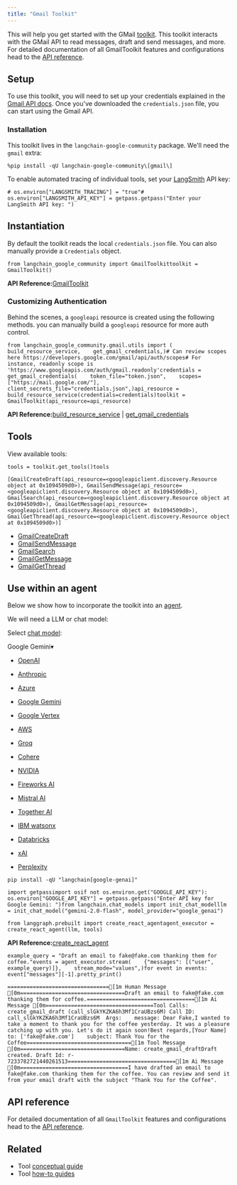 ```yaml
---
title: "Gmail Toolkit"
---
```


This will help you get started with the GMail [toolkit](/oss/concepts/tools/#toolkits). This toolkit interacts with the GMail API to read messages, draft and send messages, and more. For detailed documentation of all GmailToolkit features and configurations head to the [API reference](https://python.langchain.com/api_reference/google_community/gmail/langchain_google_community.gmail.toolkit.GmailToolkit.html).

## Setup

To use this toolkit, you will need to set up your credentials explained in the [Gmail API docs](https://developers.google.com/gmail/api/quickstart/python#authorize_credentials_for_a_desktop_application). Once you've downloaded the `credentials.json` file, you can start using the Gmail API.

### Installation

This toolkit lives in the `langchain-google-community` package. We'll need the `gmail` extra:

```
%pip install -qU langchain-google-community\[gmail\]
```

To enable automated tracing of individual tools, set your [LangSmith](https://docs.smith.langchain.com/) API key:

```
# os.environ["LANGSMITH_TRACING"] = "true"# os.environ["LANGSMITH_API_KEY"] = getpass.getpass("Enter your LangSmith API key: ")
```

## Instantiation

By default the toolkit reads the local `credentials.json` file. You can also manually provide a `Credentials` object.

```
from langchain_google_community import GmailToolkittoolkit = GmailToolkit()
```

**API Reference:**[GmailToolkit](https://python.langchain.com/api_reference/google_community/gmail/langchain_google_community.gmail.toolkit.GmailToolkit.html)

### Customizing Authentication

Behind the scenes, a `googleapi` resource is created using the following methods. you can manually build a `googleapi` resource for more auth control.

```
from langchain_google_community.gmail.utils import (    build_resource_service,    get_gmail_credentials,)# Can review scopes here https://developers.google.com/gmail/api/auth/scopes# For instance, readonly scope is 'https://www.googleapis.com/auth/gmail.readonly'credentials = get_gmail_credentials(    token_file="token.json",    scopes=["https://mail.google.com/"],    client_secrets_file="credentials.json",)api_resource = build_resource_service(credentials=credentials)toolkit = GmailToolkit(api_resource=api_resource)
```

**API Reference:**[build\_resource\_service](https://python.langchain.com/api_reference/google_community/gmail/langchain_google_community.gmail.utils.build_resource_service.html) | [get\_gmail\_credentials](https://python.langchain.com/api_reference/google_community/gmail/langchain_google_community.gmail.utils.get_gmail_credentials.html)

## Tools

View available tools:

```
tools = toolkit.get_tools()tools
```

```
[GmailCreateDraft(api_resource=<googleapiclient.discovery.Resource object at 0x1094509d0>), GmailSendMessage(api_resource=<googleapiclient.discovery.Resource object at 0x1094509d0>), GmailSearch(api_resource=<googleapiclient.discovery.Resource object at 0x1094509d0>), GmailGetMessage(api_resource=<googleapiclient.discovery.Resource object at 0x1094509d0>), GmailGetThread(api_resource=<googleapiclient.discovery.Resource object at 0x1094509d0>)]
```

* [GmailCreateDraft](https://python.langchain.com/api_reference/google_community/gmail/langchain_google_community.gmail.create_draft.GmailCreateDraft.html)
* [GmailSendMessage](https://python.langchain.com/api_reference/google_community/gmail/langchain_google_community.gmail.send_message.GmailSendMessage.html)
* [GmailSearch](https://python.langchain.com/api_reference/google_community/gmail/langchain_google_community.gmail.search.GmailSearch.html)
* [GmailGetMessage](https://python.langchain.com/api_reference/google_community/gmail/langchain_google_community.gmail.get_message.GmailGetMessage.html)
* [GmailGetThread](https://python.langchain.com/api_reference/google_community/gmail/langchain_google_community.gmail.get_thread.GmailGetThread.html)

## Use within an agent

Below we show how to incorporate the toolkit into an [agent](/oss/tutorials/agents).

We will need a LLM or chat model:

Select [chat model](/oss/integrations/chat):

Google Gemini▾

* [OpenAI](/oss/integrations/text_embedding/openai)

* [Anthropic](/oss/integrations/text_embedding/bedrock)

* [Azure](/oss/integrations/text_embedding/azureopenai)

* [Google Gemini](/oss/integrations/text_embedding/google_generative_ai)

* [Google Vertex](/oss/integrations/text_embedding/google_vertex_ai_palm)

* [AWS](/oss/integrations/text_embedding/bedrock)

* [Groq](/oss/integrations/text_embedding/groq)

* [Cohere](/oss/integrations/text_embedding/cohere)

* [NVIDIA](/oss/integrations/text_embedding/nvidia_ai_endpoints)

* [Fireworks AI](/oss/integrations/text_embedding/fireworks)

* [Mistral AI](/oss/integrations/text_embedding/mistralai)

* [Together AI](/oss/integrations/text_embedding/together)

* [IBM watsonx](/oss/integrations/text_embedding/ibm_watsonx)

* [Databricks](/oss/integrations/text_embedding/databricks)

* [xAI](/oss/integrations/text_embedding/xai)

* [Perplexity](/oss/integrations/text_embedding/perplexity)

```
pip install -qU "langchain[google-genai]"
```

```
import getpassimport osif not os.environ.get("GOOGLE_API_KEY"):  os.environ["GOOGLE_API_KEY"] = getpass.getpass("Enter API key for Google Gemini: ")from langchain.chat_models import init_chat_modelllm = init_chat_model("gemini-2.0-flash", model_provider="google_genai")
```

```
from langgraph.prebuilt import create_react_agentagent_executor = create_react_agent(llm, tools)
```

**API Reference:**[create\_react\_agent](https://langchain-ai.github.io/langgraph/reference/prebuilt/#langgraph.prebuilt.chat_agent_executor.create_react_agent)

```
example_query = "Draft an email to fake@fake.com thanking them for coffee."events = agent_executor.stream(    {"messages": [("user", example_query)]},    stream_mode="values",)for event in events:    event["messages"][-1].pretty_print()
```

```
================================[1m Human Message [0m=================================Draft an email to fake@fake.com thanking them for coffee.==================================[1m Ai Message [0m==================================Tool Calls:  create_gmail_draft (call_slGkYKZKA6h3Mf1CraUBzs6M) Call ID: call_slGkYKZKA6h3Mf1CraUBzs6M  Args:    message: Dear Fake,I wanted to take a moment to thank you for the coffee yesterday. It was a pleasure catching up with you. Let's do it again soon!Best regards,[Your Name]    to: ['fake@fake.com']    subject: Thank You for the Coffee=================================[1m Tool Message [0m=================================Name: create_gmail_draftDraft created. Draft Id: r-7233782721440261513==================================[1m Ai Message [0m==================================I have drafted an email to fake@fake.com thanking them for the coffee. You can review and send it from your email draft with the subject "Thank You for the Coffee".
```

## API reference

For detailed documentation of all `GmailToolkit` features and configurations head to the [API reference](https://python.langchain.com/api_reference/community/agent_toolkits/langchain_community.agent_toolkits.gmail.toolkit.GmailToolkit.html).

## Related

* Tool [conceptual guide](/oss/concepts/tools)
* Tool [how-to guides](/oss/how_to/#tools)
